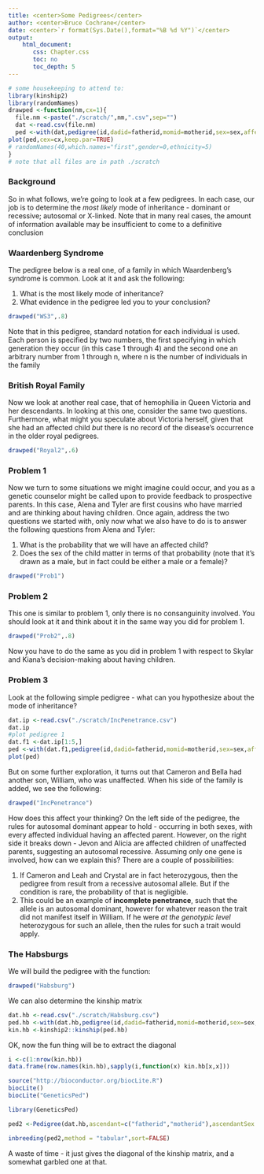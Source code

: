 ```yaml
---
title: <center>Some Pedigrees</center>
author: <center>Bruce Cochrane</center>
date: <center>`r format(Sys.Date(),format="%B %d %Y")`</center>
output: 
    html_document:
       css: Chapter.css
       toc: no
       toc_depth: 5
---
```


```r
# some housekeeping to attend to:
library(kinship2)
library(randomNames)
drawped <-function(nm,cx=1){
  file.nm <-paste("./scratch/",nm,".csv",sep="")
  dat <-read.csv(file.nm)
  ped <-with(dat,pedigree(id,dadid=fatherid,momid=motherid,sex=sex,affected=aff,missid="0"))
plot(ped,cex=cx,keep.par=TRUE)
# randomNames(40,which.names="first",gender=0,ethnicity=5)
}
# note that all files are in path ./scratch
```

### Background

So in what follows, we're going to look at a few pedigrees.  In each case, our job is to determine the *most likely* mode of inheritance - dominant or recessive; autosomal or X-linked.  Note that in many real cases, the amount of information available may be insufficient to come to a definitive conclusion

### Waardenberg Syndrome

The pedigree below is a real one, of a family in which Waardenberg's syndrome is common.  Look at it and ask the following:

1.  What is the most likely mode of inheritance?
2.  What evidence in the pedigree led you to your conclusion?

```r
drawped("WS3",.8)
```
Note that in this pedigree, standard notation for each individual is used.  Each person is specified by two numbers, the first specifying in which generation they occur (in this case 1 through 4) and the second one an arbitrary number from 1 through n, where n is the number of individuals in the family

### British Royal Family

Now we look at another real case, that of hemophilia in  Queen Victoria and her descendants.  In looking at this one, consider the same two questions.  Furthermore, what might you speculate about Victoria herself, given that she had an affected child *but* there is no record of the disease's occurrence in the older royal pedigrees.
```r
drawped("Royal2",.6)
```


### Problem 1

Now we turn to some situations we might imagine could occur, and you as a genetic counselor might be called upon to provide feedback to prospective parents.  In this case, Alena and Tyler are first cousins who have married and are thinking about having children.  Once again, address the two questions we started with, only now what we also have to do is to answer the following questions from Alena and Tyler:

1.  What is the probability that we will have an affected child?
2.  Does the sex of the child matter in terms of that probability (note that it's drawn as a male, but in fact could be either a male or a female)?

```r
drawped("Prob1")
```

### Problem 2

This one is similar to problem 1, only there is no consanguinity involved.  You should look at it and think about it in the same way you did for problem 1.

```r
drawped("Prob2",.8)
```

Now you have to do the same as you did in problem 1 with respect to Skylar and Kiana's decision-making about having children.

### Problem 3

Look at the following simple pedigree - what can you hypothesize about the mode of inheritance?

```r
dat.ip <-read.csv("./scratch/IncPenetrance.csv")
dat.ip
#plot pedigree 1
dat.f1 <-dat.ip[1:5,]
ped <-with(dat.f1,pedigree(id,dadid=fatherid,momid=motherid,sex=sex,affected=aff,missid="0"))
plot(ped)
```
But on some further exploration, it turns out that Cameron and Bella had another son, William, who was unaffected.  When his side of the family is added, we see the following:
```r
drawped("IncPenetrance")
```
How does this affect your thinking?  On the left side of the pedigree, the rules for autosomal dominant appear to hold - occurring in both sexes, with every affected individual having an affected parent.  However, on the right side it breaks down - Jevon and Alicia are affected children of unaffected parents, suggesting an autosomal recessive.  Assuming only one gene is involved, how can we explain this?  There are a couple of possibilities:

1.  If Cameron and Leah and Crystal are in fact heterozygous, then the pedigree from result from a recessive autosomal allele.  But if the condition is rare, the probability of that is negligible.
2.  This could be an example of **incomplete penetrance**, such that the allele is an autosomal dominant, however for whatever reason the trait did not manifest itself in William.  If he were *at the genotypic level* heterozygous for such an allele, then the rules for such a trait would apply.


### The Habsburgs

We will build the pedigree with the function:

```r
drawped("Habsburg")
```
We can also determine the kinship matrix
```r
dat.hb <-read.csv("./scratch/Habsburg.csv")
ped.hb <-with(dat.hb,pedigree(id,dadid=fatherid,momid=motherid,sex=sex,affected=aff,missid="0"))
kin.hb <-kinship2::kinship(ped.hb)

```
OK, now the fun thing will be to extract the diagonal
```r
i <-c(1:nrow(kin.hb))
data.frame(row.names(kin.hb),sapply(i,function(x) kin.hb[x,x]))
```
```r
source("http://bioconductor.org/biocLite.R")
biocLite()
biocLite("GeneticsPed")
```
```r
library(GeneticsPed)

ped2 <-Pedigree(dat.hb,ascendant=c("fatherid","motherid"),ascendantSex = c("M","F"))

inbreeding(ped2,method = "tabular",sort=FALSE)
```

A waste of time - it just gives the diagonal of the kinship matrix, and a somewhat garbled one at that.